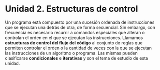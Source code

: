 ```{=latex}
\thispagestyle{primerapagina}
```

# Unidad 2. Estructuras de control

::: {.presentacion-capitulo data-latex=""}
Un programa está compuesto por una sucesión ordenada de instrucciones que se ejecutan una detrás de otra, de forma secuencial. Sin embargo, con frecuencia es necesario recurrir a comandos especiales que alteran o controlan el orden en el que se ejecutan las instrucciones. Llamamos **estructuras de control del flujo del código** al conjunto de reglas que permiten controlar el orden o la cantidad de veces con la que se ejecutan las instrucciones de un algoritmo o programa. Las mismas pueden clasificarse **condicionales** e **iterativas** y son el tema de estudio de esta unidad.
:::